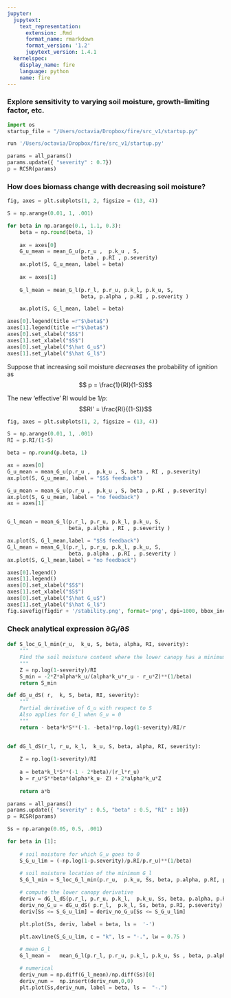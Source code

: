 ```yaml
---
jupyter:
  jupytext:
    text_representation:
      extension: .Rmd
      format_name: rmarkdown
      format_version: '1.2'
      jupytext_version: 1.4.1
  kernelspec:
    display_name: fire
    language: python
    name: fire
---
```


### Explore sensitivity to varying soil moisture, growth-limiting factor, etc.

```python
import os
startup_file = "/Users/octavia/Dropbox/fire/src_v1/startup.py"

```

```python
run '/Users/octavia/Dropbox/fire/src_v1/startup.py'
```

```python
params = all_params()
params.update({ "severity" : 0.7})
p = RCSR(params)

```

### How does biomass change with decreasing soil moisture?

```python
fig, axes = plt.subplots(1, 2, figsize = (13, 4))

S = np.arange(0.01, 1, .001)

for beta in np.arange(0.1, 1.1, 0.3):
    beta = np.round(beta, 1)
    
    ax = axes[0]    
    G_u_mean = mean_G_u(p.r_u ,  p.k_u , S, 
                        beta , p.RI , p.severity)
    ax.plot(S, G_u_mean, label = beta)
    
    ax = axes[1]
    
    G_l_mean = mean_G_l(p.r_l, p.r_u, p.k_l, p.k_u, S, 
                        beta, p.alpha , p.RI , p.severity )

    ax.plot(S, G_l_mean, label = beta)

axes[0].legend(title =r"$\beta$")
axes[1].legend(title =r"$\beta$")
axes[0].set_xlabel("$S$")
axes[1].set_xlabel("$S$")
axes[0].set_ylabel("$\hat G_u$")
axes[1].set_ylabel("$\hat G_l$")

```

Suppose that increasing soil moisture *decreases* the probability of ignition as 
$$  p = \frac{1}{RI}(1-S)$$

The new 'effective' RI would be $1/p$:
$$RI' = \frac{RI}{(1-S)}$$

```python
fig, axes = plt.subplots(1, 2, figsize = (13, 4))

S = np.arange(0.01, 1, .001)
RI = p.RI/(1-S)

beta = np.round(p.beta, 1)

ax = axes[0]    
G_u_mean = mean_G_u(p.r_u ,  p.k_u , S, beta , RI , p.severity)
ax.plot(S, G_u_mean, label = "$S$ feedback")

G_u_mean = mean_G_u(p.r_u ,  p.k_u , S, beta , p.RI , p.severity)
ax.plot(S, G_u_mean, label = "no feedback")
ax = axes[1]


G_l_mean = mean_G_l(p.r_l, p.r_u, p.k_l, p.k_u, S, 
                    beta, p.alpha , RI , p.severity )

ax.plot(S, G_l_mean,label = "$S$ feedback")
G_l_mean = mean_G_l(p.r_l, p.r_u, p.k_l, p.k_u, S, 
                    beta, p.alpha , p.RI , p.severity )
ax.plot(S, G_l_mean,label = "no feedback")

axes[0].legend()
axes[1].legend()
axes[0].set_xlabel("$S$")
axes[1].set_xlabel("$S$")
axes[0].set_ylabel("$\hat G_u$")
axes[1].set_ylabel("$\hat G_l$")
fig.savefig(figdir + '/stability.png', format='png', dpi=1000, bbox_inches = "tight")
```

### Check analytical expression $\partial G_l / \partial S$

```python
def S_loc_G_l_min(r_u,  k_u, S, beta, alpha, RI, severity):
    """
    Find the soil moisture content where the lower canopy has a minimum value
    """
    Z = np.log(1-severity)/RI
    S_min = -2*Z*alpha*k_u/(alpha*k_u*r_u - r_u*Z)**(1/beta) 
    return S_min

```

```python
def dG_u_dS( r,  k, S, beta, RI, severity):
    """
    Partial derivative of G_u with respect to S
    Also applies for G_l when G_u = 0 
    """
    return - beta*k*S**(-1. -beta)*np.log(1-severity)/RI/r
    
```

```python
def dG_l_dS(r_l, r_u, k_l,  k_u, S, beta, alpha, RI, severity):
    
    Z = np.log(1-severity)/RI
    
    a = beta*k_l*S**(-1 - 2*beta)/(r_l*r_u)
    b = r_u*S**beta*(alpha*k_u- Z) + 2*alpha*k_u*Z
    
    return a*b

```

```python
params = all_params()
params.update({ "severity" : 0.5, "beta" : 0.5, "RI" : 10})
p = RCSR(params)

```

```python
Ss = np.arange(0.05, 0.5, .001)

for beta in [1]:
    
    # soil moisture for which G_u goes to 0
    S_G_u_lim = (-np.log(1-p.severity)/p.RI/p.r_u)**(1/beta)
    
    # soil moisture location of the minimum G_l
    S_G_l_min = S_loc_G_l_min(p.r_u,  p.k_u, Ss, beta, p.alpha, p.RI, p.severity)

    # compute the lower canopy derivative
    deriv = dG_l_dS(p.r_l, p.r_u, p.k_l,  p.k_u, Ss, beta, p.alpha, p.RI, p.severity)
    deriv_no_G_u = dG_u_dS( p.r_l,  p.k_l, Ss, beta, p.RI, p.severity)
    deriv[Ss <= S_G_u_lim] = deriv_no_G_u[Ss <= S_G_u_lim]

    plt.plot(Ss, deriv, label = beta, ls =  '-')
    
    plt.axvline(S_G_u_lim, c = "k", ls = "-.", lw = 0.75 )

    # mean G_l
    G_l_mean =   mean_G_l(p.r_l, p.r_u, p.k_l, p.k_u, Ss , beta, p.alpha , p.RI , p.severity )

    # numerical
    deriv_num = np.diff(G_l_mean)/np.diff(Ss)[0]
    deriv_num =  np.insert(deriv_num,0,0)
    plt.plot(Ss,deriv_num, label = beta, ls =  "-.")
    


```


